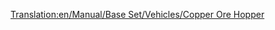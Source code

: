 [[Translation:en/Manual/Base Set/Vehicles/Copper Ore Hopper]]
{{fr/Wagon|Nom=Wagon de minerai de cuivre
|Coût=1 048£ (2 096$)
|Poids=19 / 49 t
|Image=[[File:en/Copperorehopper.png]]
|Capacité=30 tonnes de minerai de cuivre
|MonoCoût="
|MonoPoids=19 / 54 t
|MonoCapacité=35 tonnes de minerai de cuivre
|MagCoût="
|MagPoids=19 / 56 t
|MagCapacité=37 tonnes de minerai de cuivre
|Description=Ce wagon est utilsié pour transporter du minerai de cuivre des mines vers les usines, dans les territoires [[fr/Manual/Climat#Subtropical|subtropicaux]].
}}